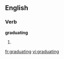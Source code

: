 
==English==

===Verb===
'''graduating'''

# {{present participle of|[[graduate]]}}

[[fr:graduating]]
[[vi:graduating]]